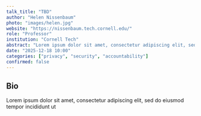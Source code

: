 ```yaml
---
talk_title: "TBD"
author: "Helen Nissenbaum"
photo: "images/helen.jpg"
website: "https://nissenbaum.tech.cornell.edu/"
role: "Professor"
institution: "Cornell Tech"
abstract: "Lorem ipsum dolor sit amet, consectetur adipiscing elit, sed do eiusmod tempor incididunt ut"
date: "2025-12-18 10:00"
categories: ["privacy", "security", "accountability"]
confirmed: false
---
```


## Bio
Lorem ipsum dolor sit amet, consectetur adipiscing elit, sed do eiusmod tempor incididunt ut